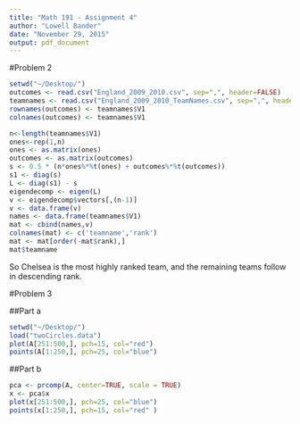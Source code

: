 ```yaml
---
title: "Math 191 - Assignment 4"
author: "Lowell Bander"
date: "November 29, 2015"
output: pdf_document
---
```


#Problem 2
```r
setwd("~/Desktop/")
outcomes <- read.csv("England_2009_2010.csv", sep=",", header=FALSE)
teamnames <- read.csv("England_2009_2010_TeamNames.csv", sep=",", header=FALSE)
rownames(outcomes) <- teamnames$V1
colnames(outcomes) <- teamnames$V1

n<-length(teamnames$V1)
ones<-rep(1,n)
ones <- as.matrix(ones)
outcomes <- as.matrix(outcomes)
s <- 0.5 * (n*ones%*%t(ones) + outcomes%*%t(outcomes))
s1 <- diag(s)
L <- diag(s1) - s
eigendecomp <- eigen(L)
v <- eigendecomp$vectors[,(n-1)]
v <- data.frame(v)
names <- data.frame(teamnames$V1)
mat <- cbind(names,v)
colnames(mat) <- c('teamname','rank')
mat <- mat[order(-mat$rank),]
mat$teamname
```

So Chelsea is the most highly ranked team, and the remaining teams follow in descending rank.

#Problem 3

##Part a
```r
setwd("~/Desktop/")
load("twoCircles.data")
plot(A[251:500,], pch=15, col="red")
points(A[1:250,], pch=25, col="blue")
```

##Part b
```r
pca <- prcomp(A, center=TRUE, scale = TRUE)
x <- pca$x
plot(x[251:500,], pch=25, col="blue")
points(x[1:250,], pch=15, col="red" )
```